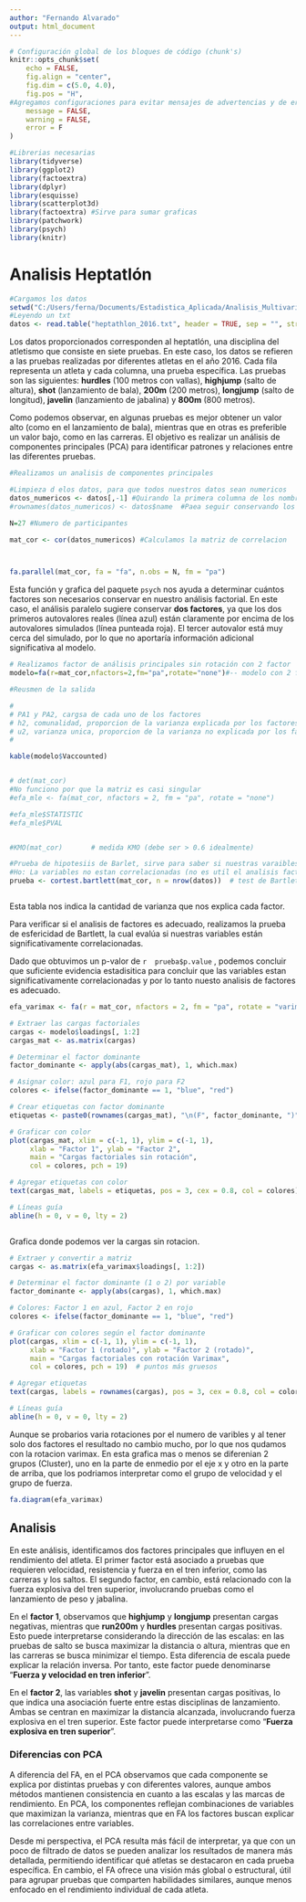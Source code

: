 ```yaml
---
author: "Fernando Alvarado"
output: html_document
---
```



```r



# Configuración global de los bloques de código (chunk's)
knitr::opts_chunk$set(
	echo = FALSE,
	fig.align = "center",
	fig.dim = c(5.0, 4.0),
	fig.pos = "H",
#Agregamos configuraciones para evitar mensajes de advertencias y de errores en el archivo
	message = FALSE,
	warning = FALSE,
	error = F
)

#Librerias necesarias
library(tidyverse)
library(ggplot2)
library(factoextra)
library(dplyr)
library(esquisse)
library(scatterplot3d)
library(factoextra) #Sirve para sumar graficas
library(patchwork)
library(psych)
library(knitr)


```

# Analisis Heptatlón


```r
#Cargamos los datos
setwd("C:/Users/ferna/Documents/Estadistica_Aplicada/Analisis_Multivariado/Tarea_3/Eje_5/Data")
#Leyendo un txt
datos <- read.table("heptathlon_2016.txt", header = TRUE, sep = "", stringsAsFactors = FALSE)

```



 
Los datos proporcionados corresponden al heptatlón, una disciplina del atletismo que consiste en siete pruebas. En este caso, los datos se refieren a las pruebas realizadas por diferentes atletas en el año 2016. Cada fila representa un atleta y cada columna, una prueba específica. Las pruebas son las siguientes: **hurdles** (100 metros con vallas), **highjump** (salto de altura), **shot** (lanzamiento de bala), **200m** (200 metros), **longjump** (salto de longitud), **javelin** (lanzamiento de jabalina) y **800m** (800 metros). 

Como podemos observar, en algunas pruebas es mejor obtener un valor alto (como en el lanzamiento de bala), mientras que en otras es preferible un valor bajo, como en las carreras. El objetivo es realizar un análisis de componentes principales (PCA) para identificar patrones y relaciones entre las diferentes pruebas.


```r
#Realizamos un analisis de componentes principales

#Limpieza d elos datos, para que todos nuestros datos sean numericos 
datos_numericos <- datos[,-1] #Quirando la primera columna de los nombres de los equipos
#rownames(datos_numericos) <- datos$name  #Paea seguir conservando los nombres de los equipos en nuestro DF

N=27 #Numero de participantes

mat_cor <- cor(datos_numericos) #Calculamos la matriz de correlacion




```



```r
fa.parallel(mat_cor, fa = "fa", n.obs = N, fm = "pa")

```

Esta función y grafica del paquete `psych` nos ayuda a determinar cuántos factores son necesarios conservar en nuestro análisis factorial. En este caso, el análisis paralelo sugiere conservar **dos factores**, ya que los dos primeros autovalores reales (línea azul) están claramente por encima de los autovalores simulados (línea punteada roja). El tercer autovalor está muy cerca del simulado, por lo que no aportaría información adicional significativa al modelo.

```r
# Realizamos factor de análisis principales sin rotación con 2 factor
modelo=fa(r=mat_cor,nfactors=2,fm="pa",rotate="none")#-- modelo con 2 facotores

#Reusmen de la salida 

#
# PA1 y PA2, cargsa de cada uno de los factores
# h2, comunalidad, proporcion de la varianza explicada por los factores
# u2, varianza unica, proporcion de la varianza no explicada por los factores
#
```

```r
kable(modelo$Vaccounted)


# det(mat_cor)
#No funciono por que la matriz es casi singular
#efa_mle <- fa(mat_cor, nfactors = 2, fm = "pa", rotate = "none")

#efa_mle$STATISTIC
#efa_mle$PVAL


#KMO(mat_cor)       # medida KMO (debe ser > 0.6 idealmente)

#Prueba de hipotesiis de Barlet, sirve para saber si nuestras varaibles estan correlacionadas 
#Ho: La variables no estan correlacionadas (no es util el analisis factorial) vs Ha: Hay correlaciones significativas (Analisis factorial adecuado)
prueba <- cortest.bartlett(mat_cor, n = nrow(datos))  # test de Bartlett, 



```
Esta tabla nos indica la cantidad de varianza que nos explica cada factor. 


Para verificar si el analisis de factores es adecuado, realizamos la prueba de esfericidad de Bartlett, la cual evalúa si nuestras variables están significativamente correlacionadas.

Dado que obtuvimos un p-valor de `r  prueba$p.value` , podemos concluir que  suficiente evidencia estadisitica para concluir que las variables estan significativamente correlacionadas y por lo tanto nuesto analisis de factores es adecuado.


```r
efa_varimax <- fa(r = mat_cor, nfactors = 2, fm = "pa", rotate = "varimax") #Deniniendo una rotacion 

```



```r

# Extraer las cargas factoriales
cargas <- modelo$loadings[, 1:2]
cargas_mat <- as.matrix(cargas)

# Determinar el factor dominante
factor_dominante <- apply(abs(cargas_mat), 1, which.max)

# Asignar color: azul para F1, rojo para F2
colores <- ifelse(factor_dominante == 1, "blue", "red")

# Crear etiquetas con factor dominante
etiquetas <- paste0(rownames(cargas_mat), "\n(F", factor_dominante, ")")

# Graficar con color
plot(cargas_mat, xlim = c(-1, 1), ylim = c(-1, 1),
     xlab = "Factor 1", ylab = "Factor 2",
     main = "Cargas factoriales sin rotación",
     col = colores, pch = 19)

# Agregar etiquetas con color
text(cargas_mat, labels = etiquetas, pos = 3, cex = 0.8, col = colores)

# Líneas guía
abline(h = 0, v = 0, lty = 2)



```
Grafica donde podemos ver la cargas sin rotacion.

```r
# Extraer y convertir a matriz
cargas <- as.matrix(efa_varimax$loadings[, 1:2])

# Determinar el factor dominante (1 o 2) por variable
factor_dominante <- apply(abs(cargas), 1, which.max)

# Colores: Factor 1 en azul, Factor 2 en rojo
colores <- ifelse(factor_dominante == 1, "blue", "red")

# Graficar con colores según el factor dominante
plot(cargas, xlim = c(-1, 1), ylim = c(-1, 1),
     xlab = "Factor 1 (rotado)", ylab = "Factor 2 (rotado)",
     main = "Cargas factoriales con rotación Varimax",
     col = colores, pch = 19)  # puntos más gruesos

# Agregar etiquetas
text(cargas, labels = rownames(cargas), pos = 3, cex = 0.8, col = colores)

# Líneas guía
abline(h = 0, v = 0, lty = 2)

```

Aunque se probarios varia rotaciones por el numero de varibles y al tener solo dos factores el resultado no cambio mucho, por lo que nos qudamos con la rotacion varimax. En esta grafica mas o menos se diferenian 2 grupos (Cluster), uno en la parte de enmedio por el eje x y otro en la parte de arriba, que los podriamos interpretar como el grupo de velocidad y el grupo de fuerza.



```r

fa.diagram(efa_varimax)

```



## Analisis 

En este análisis, identificamos dos factores principales que influyen en el rendimiento del atleta. El primer factor está asociado a pruebas que requieren velocidad, resistencia y fuerza en el tren inferior, como las carreras y los saltos. El segundo factor, en cambio, está relacionado con la fuerza explosiva del tren superior, involucrando pruebas como el lanzamiento de peso y jabalina.

En el **factor 1**, observamos que **highjump** y **longjump** presentan cargas negativas, mientras que **run200m** y **hurdles** presentan cargas positivas. Esto puede interpretarse considerando la dirección de las escalas: en las pruebas de salto se busca maximizar la distancia o altura, mientras que en las carreras se busca minimizar el tiempo. Esta diferencia de escala puede explicar la relación inversa. Por tanto, este factor puede denominarse "**Fuerza y velocidad en tren inferior**".

En el **factor 2**, las variables **shot** y **javelin** presentan cargas positivas, lo que indica una asociación fuerte entre estas disciplinas de lanzamiento. Ambas se centran en maximizar la distancia alcanzada, involucrando fuerza explosiva en el tren superior. Este factor puede interpretarse como "**Fuerza explosiva en tren superior**".


### Diferencias con PCA

A diferencia del FA, en el PCA observamos que cada componente se explica por distintas pruebas y con diferentes valores, aunque ambos métodos mantienen consistencia en cuanto a las escalas y las marcas de rendimiento. En PCA, los componentes reflejan combinaciones de variables que maximizan la varianza, mientras que en FA los factores buscan explicar las correlaciones entre variables.

Desde mi perspectiva, el PCA resulta más fácil de interpretar, ya que con un poco de filtrado de datos se pueden analizar los resultados de manera más detallada, permitiendo identificar qué atletas se destacaron en cada prueba específica. En cambio, el FA ofrece una visión más global o estructural, útil para agrupar pruebas que comparten habilidades similares, aunque menos enfocado en el rendimiento individual de cada atleta.

